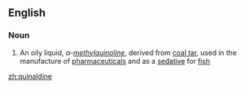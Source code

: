 ==English==

===Noun===
{{en-noun|-}}

#{{organic compound}} An oily liquid, ''α-[[methyl]][[quinoline]]'', derived from [[coal tar]], used in the manufacture of [[pharmaceutical]]s and as a [[sedative]] for [[fish]]

[[zh:quinaldine]]